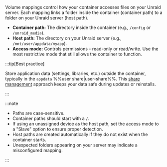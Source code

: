 Volume mappings control how your container accesses files on your Unraid server. Each mapping links a folder inside the container (container path) to a folder on your Unraid server (host path).

- **Container path:** The directory inside the container (e.g., `/config` or `/unraid_media`).
- **Host path:** The directory on your Unraid server (e.g., `/mnt/user/appdata/myapp`).
- **Access mode:** Controls permissions - read-only or read/write. Use the most restrictive mode that still allows the container to function.

:::tip[Best practice]

Store application data (settings, libraries, etc.) outside the container, typically in the `appdata` %%user share|user-share%%. This [share management](/unraid-os/using-unraid-to/manage-storage/shares) approach keeps your data safe during updates or reinstalls.

:::

:::note

- Paths are case-sensitive.
- Container paths should start with a `/`.
- If using an unassigned device as the host path, set the access mode to a "Slave" option to ensure proper detection.
- Host paths are created automatically if they do not exist when the container starts.
- Unexpected folders appearing on your server may indicate a misconfigured mapping.

:::
